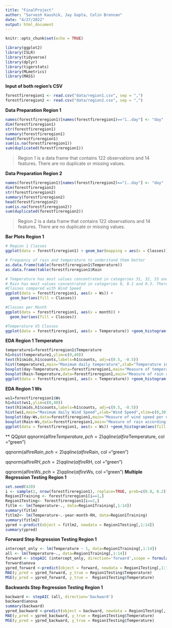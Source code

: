 ```yaml
---
title: "FinalProject"
author: "Sarvesh Kaushik, Jay Gupta, Colin Brennan"
date: "4/27/2022"
output: html_document
---
```



```r
knitr::opts_chunk$set(echo = TRUE)
```


```r

library(ggplot2)
library(ISLR)
library(tidyverse)
library(dplyr)
library(tigerstats)
library(MLmetrics)
library(MASS)

```

**Input of both region's CSV**
```r
forestfireregion1 <- read.csv("data/region1.csv", sep = ",") 
forestfireregion2 <- read.csv("data/region2.csv", sep = ",") 
```

**Data Preparation Region 1**
```r
names(forestfireregion1)[names(forestfireregion1)=="ï..day"] <- "day"
dim(forestfireregion1)
str(forestfireregion1)
summary(forestfireregion1)
head(forestfireregion1)
sum(is.na(forestfireregion1))
sum(duplicated(forestfireregion1))
```
> Region 1 is a data frame that contains 122 observations and 14 features.  There are no duplicate or missing values.  

**Data Preparation Region 2**
```r
names(forestfireregion1)[names(forestfireregion2)=="ï..day"] <- "day"
dim(forestfireregion2)
str(forestfireregion2)
summary(forestfireregion2)
head(forestfireregion2)
sum(is.na(forestfireregion2))
sum(duplicated(forestfireregion2))
```
> Region 2 is a data frame that contains 122 observations and 14 features.  There are no duplicate or missing values. 

**Bar Plots Region 1**
```r
# Region 1 Classes
ggplot(data = forestfireregion1) + geom_bar(mapping = aes(x = Classes))

# Frequency of rain and temperature to understand them better
as.data.frame(table(forestfireregion1$Temperature))
as.data.frame(table(forestfireregion1$Rain

# Temperature has most values concentrated in categories 31, 32, 33 and 35. Only a few observations made for categories 22, 24 and 37.
# Rain has most values concentrated in categories 0, 0.1 and 0.3. There are quite a lot of observations with less frequencies. 
#Classes compared with Wind Speed
ggplot(data = forestfireregion1, aes(x = Ws)) +
  geom_bar(aes(fill = Classes)) 

#Classes per Month
ggplot(data = forestfireregion1, aes(x = month)) +
  geom_bar(aes(fill = Classes)) 

#Temperature VS Classes
ggplot(data = forestfireregion1, aes(x = Temperature)) +geom_histogram(aes(fill = Classes),bins = 30)
```

**EDA Region 1 Temperature**
```r
temperature1=forestfireregion1$Temperature
h1=hist(temperature1,ylim=c(0,40))
text(h1$mids,h1$counts,labels=h1$counts, adj=c(0.5, -0.5))
hist(temperature1,main="Maximum daily temperature",xlab="Temperature in degrees Fahrenheit",xlim=c(0,40),col="darkmagenta",freq=FALSE)
boxplot(day~Temperature,data=forestfireregion1,main="Measure of temperature per day",xlab="Temperature",ylab="Days")
boxplot(Rain~Temperature,data=forestfireregion1,main="Measure of rain according to the temperature",xlab="Temperature",ylab="Rain")
ggplot(data = forestfireregion1, aes(x = Temperature)) +geom_histogram(aes(fill = Classes),bins = 30)
```

**EDA Region 1 Ws**
```r
ws1=forestfireregion1$Ws
h1=hist(ws1,ylim=c(0,40))
text(h1$mids,h1$counts,labels=h1$counts, adj=c(0.5, -0.5))
hist(ws1,main="Maximum daily Wind Speed",xlab="Wind Speed",xlim=c(0,30),col="darkmagenta",freq=FALSE)
boxplot(day~Ws,data=forestfireregion1,main="Measure of wind speed per day",xlab="Wind Speed",ylab="Days")
boxplot(Rain~Ws,data=forestfireregion1,main="Measure of rain according to the wind speed",xlab="Wind Speed",ylab="Rain")
ggplot(data = forestfireregion1, aes(x = Ws)) +geom_histogram(aes(fill = Classes),bins = 30)
```



** QQplot
 qqnorm(alfire$Temperature, pch=2)
qqline(alfire$Temperature, col ="green")

qqnorm(alfire$Rain, pch=2)
qqline(alfire$Rain, col ="green")


qqnorm(alfire$RH, pch=2)
qqline(alfire$RH, col ="green")




qqnorm(alfire$Ws, pch=2)
qqline(alfire$Ws, col ="green")
**Multiple Regression Testing Region 1**
```r
set.seed(420)
i <- sample(2, nrow(forestfireregion1), replace=TRUE, prob=c(0.8, 0.2))
Region1Training <- forestfireregion1[i==1,]
Region1Testing<- forestfireregion1[i==2,]
fitlm <- lm(Temperature~., data=Region1Training[,1:14])
summary(fitlm)
fitlm2<- lm(Temperature~.-year-month-RH, data=Region1Training)
summary(fitlm2)
ypred <-predict(object = fitlm2, newdata = Region1Testing[,1:14])
summary(ypred)
```

**Forward Step Regression Testing Region 1**
```r
intercept_only <- lm(Temperature ~ 1, data=Region1Training[,1:14])
all <- lm(Temperature~., data=Region1Training[,1:14])
forward <- stepAIC (intercept_only, direction='forward',scope = formula(all))
forward$anova
ypred_forward <-predict(object = forward, newdata = Region1Testing[,1:14])
MAE(y_pred = ypred_forward, y_true = Region1Testing$Temperature)
MSE(y_pred = ypred_forward, y_true =  Region1Testing$Temperature)
```

**Backwards Step Regression Testing Region 1**
```r
backward <- stepAIC (all, direction='backward')
backward$anova
summary(backward)
ypred_backward <-predict(object = backward, newdata = Region1Testing[,1:14])
MAE(y_pred = ypred_backward, y_true = Region1Testing$Temperature)
MSE(y_pred = ypred_backward, y_true = Region1Testing$Temperature)
```



